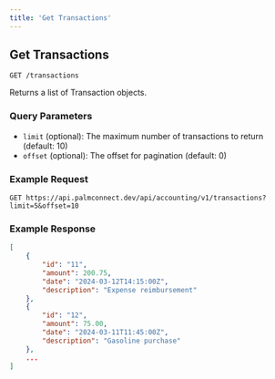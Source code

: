 ```yaml
---
title: 'Get Transactions'
---
```


## Get Transactions

`GET /transactions`

Returns a list of Transaction objects.

### Query Parameters

- `limit` (optional): The maximum number of transactions to return (default: 10)
- `offset` (optional): The offset for pagination (default: 0)

### Example Request

```plaintext
GET https://api.palmconnect.dev/api/accounting/v1/transactions?limit=5&offset=10
```
### Example Response

```json
[
    {
        "id": "11",
        "amount": 200.75,
        "date": "2024-03-12T14:15:00Z",
        "description": "Expense reimbursement"
    },
    {
        "id": "12",
        "amount": 75.00,
        "date": "2024-03-11T11:45:00Z",
        "description": "Gasoline purchase"
    },
    ...
]

